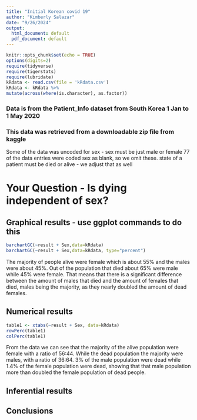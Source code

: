 ```yaml
---
title: "Initial Korean covid 19"
author: "Kimberly Salazar"
date: "9/26/2024"
output:
  html_document: default
  pdf_document: default
---
```


```r
knitr::opts_chunk$set(echo = TRUE)
options(digits=2)
require(tidyverse)
require(tigerstats)
require(lubridate)
kRdata <- read.csv(file = 'kRdata.csv')
kRdata <- kRdata %>%
mutate(across(where(is.character), as.factor))

```
### Data is from the Patient_Info dataset from South Korea 1 Jan to 1 May 2020
### This data was retrieved from a downloadable zip file from kaggle

Some of the data was uncoded for sex - sex must be just male or female
77 of the data entries were coded sex  as blank, so we omit these.
state of a patient must be died or alive - we adjust that as well   
  
# Your Question - Is dying independent of sex?






## Graphical results - use ggplot commands to do this  



  




```r
barchartGC(~result + Sex,data=kRdata)
barchartGC(~result + Sex,data=kRdata, type="percent")

```
 
  The majority of people alive were female which is about 55% and the males were about 45%. Out of the population that died about 65% were male while 45% were female. That means that there is a significant difference between the amount of males that died and the amount of females that died, males being the majority, as they nearly doubled the amount of dead females.  
  
## Numerical results
```r
table1 <- xtabs(~result + Sex, data=kRdata)
rowPerc(table1)
colPerc(table1)
```

From the data we can see that the majority of the alive population were female with a ratio of 56:44. While the dead population the majority were males, with a ratio of 36:64. 3% of the male population were dead while 1.4% of the female population were dead, showing that that male population more than doubled the female population of dead people.

## Inferential results 




## Conclusions

